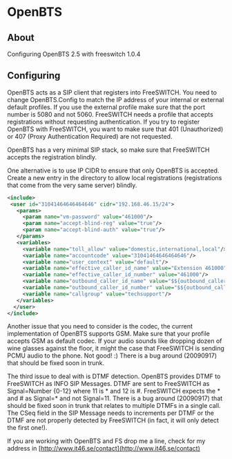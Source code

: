
# OpenBTS 

 

## About

Configuring OpenBTS 2.5 with freeswitch 1.0.4

## Configuring

OpenBTS acts as a SIP client that registers into FreeSWITCH. You need to change OpenBTS.Config to match the IP address of your internal or external default profiles. If you use the external profile make sure that the port number is 5080 and not 5060\. FreeSWITCH needs a profile that accepts registrations without requesting authentication. If you try to register OpenBTS with FreeSWITCH, you want to make sure that 401 (Unauthorized) or 407 (Proxy Authentication Required) are not requested.

OpenBTS has a very minimal SIP stack, so make sure that FreeSWITCH accepts the registration blindly.

One alternative is to use IP CIDR to ensure that only OpenBTS is accepted. Create a new entry in the directory to allow local registrations (registrations that come from the very same server) blindly.

```xml
<include>
 <user id="31041464646464646" cidr="192.168.46.15/24">
   <params>
     <param name="vm-password" value="461000"/>
     <param name="accept-blind-reg" value="true"/>
     <param name="accept-blind-auth" value="true"/>
   </params>
   <variables>
     <variable name="toll_allow" value="domestic,international,local"/>
     <variable name="accountcode" value="31041464646464646"/>
     <variable name="user_context" value="default"/>
     <variable name="effective_caller_id_name" value="Extension 461000"/>
     <variable name="effective_caller_id_number" value="461000"/>
     <variable name="outbound_caller_id_name" value="$${outbound_caller_name}"/>
     <variable name="outbound_caller_id_number" value="$${outbound_caller_id}"/>
     <variable name="callgroup" value="techsupport"/>
   </variables>
  </user>
</include>
```

Another issue that you need to consider is the codec, the current implementation of OpenBTS supports GSM. Make sure that your profile accepts GSM as default codec. If your audio sounds like dropping dozen of wine glasses against the floor, it might the case that FreeSWITCH is sending PCMU audio to the phone. Not good! :) There is a bug around (20090917) that should be fixed soon in trunk.

The third issue to deal with is DTMF detection. OpenBTS provides DTMF to FreeSWITCH as INFO SIP Messages. DTMF are sent to FreeSWITCH as Signal=Number \{0-12} where 11 is \* and 12 is #. FreeSWITCH expects the \* and # as Signal=\* and not Signal=11\. There is a bug around (20090917) that should be fixed soon in trunk that relates to multiple DTMFs in a single call. The CSeq field in the SIP Message needs to increments per DTMF or the DTMF are not properly detected by FreeSWITCH (in fact, it will only detect the first one!).

If you are working with OpenBTS and FS drop me a line, check for my address in [http://www.it46.se/contact](http://www.it46.se/contact)


